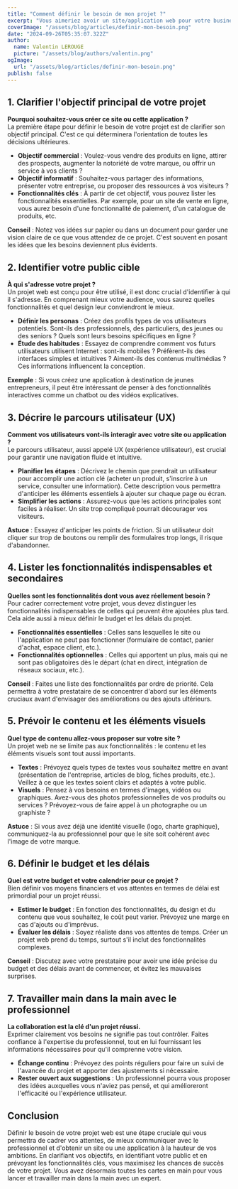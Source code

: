 ```yaml
---
title: "Comment définir le besoin de mon projet ?"
excerpt: "Vous aimeriez avoir un site/application web pour votre business ou votre projet mais vous ne savez pas le rendu ni les fonctionnalités souhaitées. Nous allons vous aider dans cette démarche."
coverImage: "/assets/blog/articles/definir-mon-besoin.png"
date: "2024-09-26T05:35:07.322Z"
author:
  name: Valentin LEROUGE
  picture: "/assets/blog/authors/valentin.png"
ogImage:
  url: "/assets/blog/articles/definir-mon-besoin.png"
publish: false
---
```


## 1. Clarifier l'objectif principal de votre projet

**Pourquoi souhaitez-vous créer ce site ou cette application ?**\
La première étape pour définir le besoin de votre projet est de clarifier son objectif principal. C'est ce qui déterminera l'orientation de toutes les décisions ultérieures.

- **Objectif commercial** : Voulez-vous vendre des produits en ligne, attirer des prospects, augmenter la notoriété de votre marque, ou offrir un service à vos clients ?
- **Objectif informatif** : Souhaitez-vous partager des informations, présenter votre entreprise, ou proposer des ressources à vos visiteurs ?
- **Fonctionnalités clés** : À partir de cet objectif, vous pouvez lister les fonctionnalités essentielles. Par exemple, pour un site de vente en ligne, vous aurez besoin d'une fonctionnalité de paiement, d'un catalogue de produits, etc.

**Conseil** : Notez vos idées sur papier ou dans un document pour garder une vision claire de ce que vous attendez de ce projet. C'est souvent en posant les idées que les besoins deviennent plus évidents.

## 2. Identifier votre public cible

**À qui s'adresse votre projet ?**\
Un projet web est conçu pour être utilisé, il est donc crucial d'identifier à qui il s'adresse. En comprenant mieux votre audience, vous saurez quelles fonctionnalités et quel design leur conviendront le mieux.

- **Définir les personas** : Créez des profils types de vos utilisateurs potentiels. Sont-ils des professionnels, des particuliers, des jeunes ou des seniors ? Quels sont leurs besoins spécifiques en ligne ?
- **Étude des habitudes** : Essayez de comprendre comment vos futurs utilisateurs utilisent Internet : sont-ils mobiles ? Préfèrent-ils des interfaces simples et intuitives ? Aiment-ils des contenus multimédias ? Ces informations influencent la conception.

**Exemple** : Si vous créez une application à destination de jeunes entrepreneurs, il peut être intéressant de penser à des fonctionnalités interactives comme un chatbot ou des vidéos explicatives.

## 3. Décrire le parcours utilisateur (UX)

**Comment vos utilisateurs vont-ils interagir avec votre site ou application ?**\
Le parcours utilisateur, aussi appelé UX (expérience utilisateur), est crucial pour garantir une navigation fluide et intuitive.

- **Planifier les étapes** : Décrivez le chemin que prendrait un utilisateur pour accomplir une action clé (acheter un produit, s'inscrire à un service, consulter une information). Cette description vous permettra d'anticiper les éléments essentiels à ajouter sur chaque page ou écran.
- **Simplifier les actions** : Assurez-vous que les actions principales sont faciles à réaliser. Un site trop compliqué pourrait décourager vos visiteurs.

**Astuce** : Essayez d'anticiper les points de friction. Si un utilisateur doit cliquer sur trop de boutons ou remplir des formulaires trop longs, il risque d'abandonner.

## 4. Lister les fonctionnalités indispensables et secondaires

**Quelles sont les fonctionnalités dont vous avez réellement besoin ?**\
Pour cadrer correctement votre projet, vous devez distinguer les fonctionnalités indispensables de celles qui peuvent être ajoutées plus tard. Cela aide aussi à mieux définir le budget et les délais du projet.

- **Fonctionnalités essentielles** : Celles sans lesquelles le site ou l'application ne peut pas fonctionner (formulaire de contact, panier d'achat, espace client, etc.).
- **Fonctionnalités optionnelles** : Celles qui apportent un plus, mais qui ne sont pas obligatoires dès le départ (chat en direct, intégration de réseaux sociaux, etc.).

**Conseil** : Faites une liste des fonctionnalités par ordre de priorité. Cela permettra à votre prestataire de se concentrer d'abord sur les éléments cruciaux avant d'envisager des améliorations ou des ajouts ultérieurs.

## 5. Prévoir le contenu et les éléments visuels

**Quel type de contenu allez-vous proposer sur votre site ?**\
Un projet web ne se limite pas aux fonctionnalités : le contenu et les éléments visuels sont tout aussi importants.

- **Textes** : Prévoyez quels types de textes vous souhaitez mettre en avant (présentation de l'entreprise, articles de blog, fiches produits, etc.). Veillez à ce que les textes soient clairs et adaptés à votre public.
- **Visuels** : Pensez à vos besoins en termes d'images, vidéos ou graphiques. Avez-vous des photos professionnelles de vos produits ou services ? Prévoyez-vous de faire appel à un photographe ou un graphiste ?

**Astuce** : Si vous avez déjà une identité visuelle (logo, charte graphique), communiquez-la au professionnel pour que le site soit cohérent avec l'image de votre marque.

## 6. Définir le budget et les délais

**Quel est votre budget et votre calendrier pour ce projet ?**\
Bien définir vos moyens financiers et vos attentes en termes de délai est primordial pour un projet réussi.

- **Estimer le budget** : En fonction des fonctionnalités, du design et du contenu que vous souhaitez, le coût peut varier. Prévoyez une marge en cas d'ajouts ou d'imprévus.
- **Évaluer les délais** : Soyez réaliste dans vos attentes de temps. Créer un projet web prend du temps, surtout s'il inclut des fonctionnalités complexes.

**Conseil** : Discutez avec votre prestataire pour avoir une idée précise du budget et des délais avant de commencer, et évitez les mauvaises surprises.

## 7. Travailler main dans la main avec le professionnel

**La collaboration est la clé d'un projet réussi.**\
Exprimer clairement vos besoins ne signifie pas tout contrôler. Faites confiance à l'expertise du professionnel, tout en lui fournissant les informations nécessaires pour qu'il comprenne votre vision.

- **Échange continu** : Prévoyez des points réguliers pour faire un suivi de l'avancée du projet et apporter des ajustements si nécessaire.
- **Rester ouvert aux suggestions** : Un professionnel pourra vous proposer des idées auxquelles vous n'aviez pas pensé, et qui amélioreront l'efficacité ou l'expérience utilisateur.

## Conclusion

Définir le besoin de votre projet web est une étape cruciale qui vous permettra de cadrer vos attentes, de mieux communiquer avec le professionnel et d'obtenir un site ou une application à la hauteur de vos ambitions. En clarifiant vos objectifs, en identifiant votre public et en prévoyant les fonctionnalités clés, vous maximisez les chances de succès de votre projet. Vous avez désormais toutes les cartes en main pour vous lancer et travailler main dans la main avec un expert.
